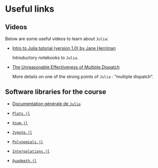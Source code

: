 # Useful links

## Videos

Below are some useful videos to learn about `Julia`:

- [Intro to Julia tutorial (version 1.0) by Jane Herriman](https://youtu.be/8h8rQyEpiZA)

  Introductory notebooks to `Julia`.
  
- [The Unreasonable Effectiveness of Multiple Dispatch](https://www.youtube.com/watch?v=kc9HwsxE1OY)

  More details on one of the strong points of `Julia` : "multiple dispatch".

## Software libraries for the course

- [Documentation générale de `Julia`](https://docs.julialang.org/en/v1/)

- [`Plots.jl`](https://github.com/JuliaPlots/Plots.jl)

- [`Xsum.jl`](https://github.com/JuliaMath/Xsum.jl)

- [`Zygote.jl`](https://github.com/FluxML/Zygote.jl)

- [`Polynomials.jl`](https://github.com/JuliaMath/Polynomials.jl)

- [`Interpolations.jl`](https://github.com/JuliaMath/Interpolations.jl)

- [`Quadmath.jl`](https://github.com/JuliaMath/Quadmath.jl)
